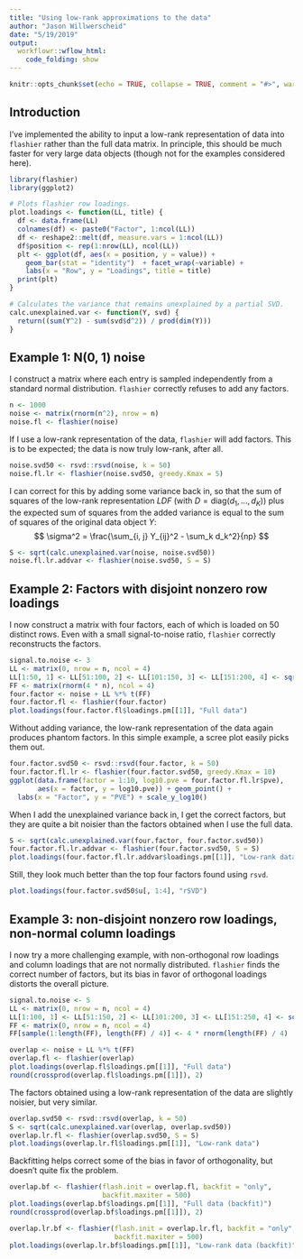 ```yaml
---
title: "Using low-rank approximations to the data"
author: "Jason Willwerscheid"
date: "5/19/2019"
output:
  workflowr::wflow_html:
    code_folding: show
---
```


```r
knitr::opts_chunk$set(echo = TRUE, collapse = TRUE, comment = "#>", warning = FALSE)
```

## Introduction

I've implemented the ability to input a low-rank representation of data into `flashier` rather than the full data matrix. In principle, this should be much faster for very large data objects (though not for the examples considered here).

```r
library(flashier)
library(ggplot2)

# Plots flashier row loadings.
plot.loadings <- function(LL, title) {
  df <- data.frame(LL)
  colnames(df) <- paste0("Factor", 1:ncol(LL))
  df <- reshape2::melt(df, measure.vars = 1:ncol(LL))
  df$position <- rep(1:nrow(LL), ncol(LL))
  plt <- ggplot(df, aes(x = position, y = value)) +
    geom_bar(stat = "identity")  + facet_wrap(~variable) +
    labs(x = "Row", y = "Loadings", title = title)
  print(plt)
}

# Calculates the variance that remains unexplained by a partial SVD.
calc.unexplained.var <- function(Y, svd) {
  return((sum(Y^2) - sum(svd$d^2)) / prod(dim(Y)))
}
```

## Example 1: N(0, 1) noise

I construct a matrix where each entry is sampled independently from a standard normal distribution. `flashier` correctly refuses to add any factors.

```r
n <- 1000
noise <- matrix(rnorm(n^2), nrow = n)
noise.fl <- flashier(noise)
```

If I use a low-rank representation of the data, `flashier` will add factors. This is to be expected; the data is now truly low-rank, after all.

```r
noise.svd50 <- rsvd::rsvd(noise, k = 50)
noise.fl.lr <- flashier(noise.svd50, greedy.Kmax = 5)
```

I can correct for this by adding some variance back in, so that the sum of squares of the low-rank representation $LDF$ (with $D = \text{diag}(d_1, \ldots, d_K)$) plus the expected sum of squares from the added variance is equal to the sum of squares of the original data object $Y$:
$$ \sigma^2 = \frac{\sum_{i, j} Y_{ij}^2 - \sum_k d_k^2}{np} $$

```r
S <- sqrt(calc.unexplained.var(noise, noise.svd50))
noise.fl.lr.addvar <- flashier(noise.svd50, S = S)
```

## Example 2: Factors with disjoint nonzero row loadings

I now construct a matrix with four factors, each of which is loaded on 50 distinct rows. Even with a small signal-to-noise ratio, `flashier` correctly reconstructs the factors. 

```r
signal.to.noise <- 3
LL <- matrix(0, nrow = n, ncol = 4)
LL[1:50, 1] <- LL[51:100, 2] <- LL[101:150, 3] <- LL[151:200, 4] <- sqrt(signal.to.noise) / sqrt(50)
FF <- matrix(rnorm(4 * n), ncol = 4)
four.factor <- noise + LL %*% t(FF)
four.factor.fl <- flashier(four.factor)
plot.loadings(four.factor.fl$loadings.pm[[1]], "Full data")
```

Without adding variance, the low-rank representation of the data again produces phantom factors. In this simple example, a scree plot easily picks them out.

```r
four.factor.svd50 <- rsvd::rsvd(four.factor, k = 50)
four.factor.fl.lr <- flashier(four.factor.svd50, greedy.Kmax = 10)
ggplot(data.frame(factor = 1:10, log10.pve = four.factor.fl.lr$pve),
       aes(x = factor, y = log10.pve)) + geom_point() +
  labs(x = "Factor", y = "PVE") + scale_y_log10()
```

When I add the unexplained variance back in, I get the correct factors, but they are quite a bit noisier than the factors obtained when I use the full data.

```r
S <- sqrt(calc.unexplained.var(four.factor, four.factor.svd50))
four.factor.fl.lr.addvar <- flashier(four.factor.svd50, S = S)
plot.loadings(four.factor.fl.lr.addvar$loadings.pm[[1]], "Low-rank data")
```

Still, they look much better than the top four factors found using `rsvd`.

```r
plot.loadings(four.factor.svd50$u[, 1:4], "rSVD")
```

## Example 3: non-disjoint nonzero row loadings, non-normal column loadings

I now try a more challenging example, with non-orthogonal row loadings and column loadings that are not normally distributed. `flashier` finds the correct number of factors, but its bias in favor of orthogonal loadings distorts the overall picture.

```r
signal.to.noise <- 5
LL <- matrix(0, nrow = n, ncol = 4)
LL[1:100, 1] <- LL[51:150, 2] <- LL[101:200, 3] <- LL[151:250, 4] <- sqrt(signal.to.noise) / sqrt(100)
FF <- matrix(0, nrow = n, ncol = 4)
FF[sample(1:length(FF), length(FF) / 4)] <- 4 * rnorm(length(FF) / 4)

overlap <- noise + LL %*% t(FF)
overlap.fl <- flashier(overlap)
plot.loadings(overlap.fl$loadings.pm[[1]], "Full data")
round(crossprod(overlap.fl$loadings.pm[[1]]), 2)
```

The factors obtained using a low-rank representation of the data are slightly noisier, but very similar.

```r
overlap.svd50 <- rsvd::rsvd(overlap, k = 50)
S <- sqrt(calc.unexplained.var(overlap, overlap.svd50))
overlap.lr.fl <- flashier(overlap.svd50, S = S)
plot.loadings(overlap.lr.fl$loadings.pm[[1]], "Low-rank data")
```

Backfitting helps correct some of the bias in favor of orthogonality, but doesn't quite fix the problem.

```r
overlap.bf <- flashier(flash.init = overlap.fl, backfit = "only",
                       backfit.maxiter = 500)
plot.loadings(overlap.bf$loadings.pm[[1]], "Full data (backfit)")
round(crossprod(overlap.bf$loadings.pm[[1]]), 2)
```

```r
overlap.lr.bf <- flashier(flash.init = overlap.lr.fl, backfit = "only",
                          backfit.maxiter = 500)
plot.loadings(overlap.lr.bf$loadings.pm[[1]], "Low-rank data (backfit)")
```
